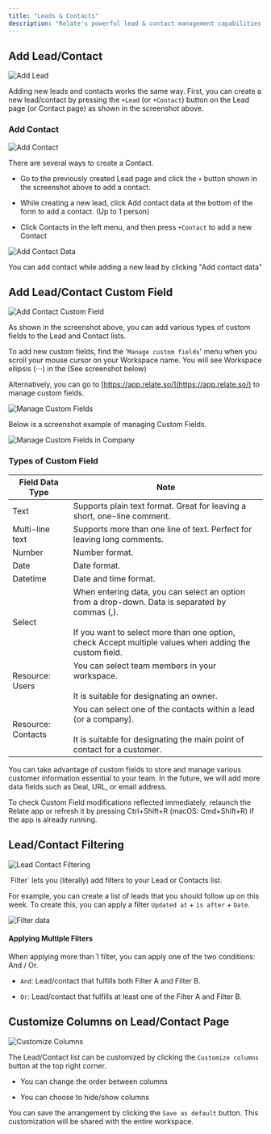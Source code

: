 ```yaml
---
title: "Leads & Contacts"
description: "Relate's powerful lead & contact management capabilities let you manage your customers and prospects."
---
```


## Add Lead/Contact

![Add Lead](/images/fundamentals/add-lead.png)

Adding new leads and contacts works the same way. First, you can create a new lead/contact by pressing the `+Lead` (or `+Contact`) button on the Lead page (or Contact page) as shown in the screenshot above.

### Add Contact

![Add Contact](/images/fundamentals/add-contact.png)

There are several ways to create a Contact.

- Go to the previously created Lead page and click the `+` button shown in the screenshot above to add a contact.

- While creating a new lead, click Add contact data at the bottom of the form to add a contact. (Up to 1 person)

- Click Contacts in the left menu, and then press `+Contact` to add a new Contact

![Add Contact Data](/images/fundamentals/add-contact-data.png)

You can add contact while adding a new lead by clicking "Add contact data"

## Add Lead/Contact Custom Field

![Add Contact Custom Field](/images/fundamentals/add-contact-custom-field.png)

As shown in the screenshot above, you can add various types of custom fields to the Lead and Contact lists.

To add new custom fields, find the '`Manage custom fields`' menu when you scroll your mouse cursor on your Workspace name. You will see Workspace ellipsis (⋅⋅⋅) in the (See screenshot below)

<Note>

Alternatively, you can go to [https://app.relate.so/](https://app.relate.so/) to manage custom fields.

</Note>

![Manage Custom Fields](/images/fundamentals/manage-custom-fields.png)

Below is a screenshot example of managing Custom Fields.

![Manage Custom Fields in Company](/images/fundamentals/manage-custom-fields-in-company.png)

### Types of Custom Field

| Field Data Type    | Note                                                                                                                                                                                                              |
| ------------------ | ----------------------------------------------------------------------------------------------------------------------------------------------------------------------------------------------------------------- |
| Text               | Supports plain text format. Great for leaving a short, one-line comment.                                                                                                                                          |
| Multi-line text    | Supports more than one line of text. Perfect for leaving long comments.                                                                                                                                           |
| Number             | Number format.                                                                                                                                                                                                    |
| Date               | Date format.                                                                                                                                                                                                      |
| Datetime           | Date and time format.                                                                                                                                                                                             |
| Select             | When entering data, you can select an option from a drop-down. Data is separated by commas (,).<br /><br />If you want to select more than one option, check Accept multiple values when adding the custom field. |
| Resource: Users    | You can select team members in your workspace.<br /><br />It is suitable for designating an owner.                                                                                                                |
| Resource: Contacts | You can select one of the contacts within a lead (or a company).<br /><br />It is suitable for designating the main point of contact for a customer.                                                              |

<Note>

You can take advantage of custom fields to store and manage various customer information essential to your team. In the future, we will add more data fields such as Deal, URL, or email address.

</Note>

<Note>

To check Custom Field modifications reflected immediately, relaunch the Relate app or refresh it by pressing Ctrl+Shift+R (macOS: Cmd+Shift+R) if the app is already running.

</Note>

## Lead/Contact Filtering

![Lead Contact Filtering](/images/fundamentals/lead-contact-filtering.png)

\`Filter\` lets you (literally) add filters to your Lead or Contacts list.

For example, you can create a list of leads that you should follow up on this week. To create this, you can apply a filter `Updated at` \+ `is after` \+ `Date`.

![Filter data](/images/fundamentals/filter-date.png)

#### Applying Multiple Filters

When applying more than 1 filter, you can apply one of the two conditions: And / Or.

- `And`: Lead/contact that fulfills both Filter A and Filter B.

- `Or`: Lead/contact that fulfills at least one of the Filter A and Filter B.

## Customize Columns on Lead/Contact Page

![Customize Columns](/images/fundamentals/customize-columns.png)

The Lead/Contact list can be customized by clicking the `Customize columns` button at the top right corner.

- You can change the order between columns

- You can choose to hide/show columns

You can save the arrangement by clicking the `Save as default` button. This customization will be shared with the entire workspace.
